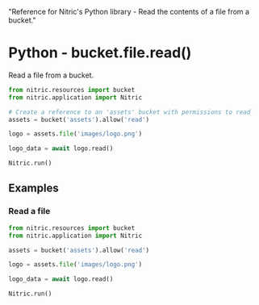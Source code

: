   "Reference for Nitric's Python library - Read the contents of a file from a bucket."

# Python - bucket.file.read()

Read a file from a bucket.

```python
from nitric.resources import bucket
from nitric.application import Nitric

# Create a reference to an 'assets' bucket with permissions to read
assets = bucket('assets').allow('read')

logo = assets.file('images/logo.png')

logo_data = await logo.read()

Nitric.run()
```

## Examples

### Read a file

```python
from nitric.resources import bucket
from nitric.application import Nitric

assets = bucket('assets').allow('read')

logo = assets.file('images/logo.png')

logo_data = await logo.read()

Nitric.run()
```

